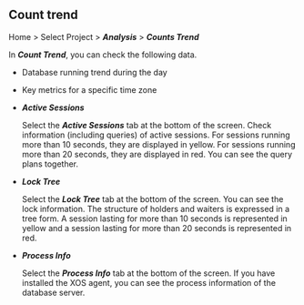 ## Count trend

Home > Select Project > **_Analysis_** > **_Counts Trend_**

<ImgLang img="analysis-count.png" desc="Counts Trend" />

In **_Count Trend_**, you can check the following data.

- Database running trend during the day

- Key metrics for a specific time zone

- **_Active Sessions_**

  Select the **_Active Sessions_** tab at the bottom of the screen. Check information (including queries) of active sessions. For sessions running more than 10 seconds, they are displayed in <span class='slow'>yellow</span>. For sessions running more than 20 seconds, they are displayed in <span class='vslow'>red</span>. You can see the query plans together.

- **_Lock Tree_**

  Select the **_Lock Tree_** tab at the bottom of the screen. You can see the lock information. The structure of holders and waiters is expressed in a tree form. A session lasting for more than 10 seconds is represented in <span class='slow'>yellow</span> and a session lasting for more than 20 seconds is represented in <span class='vslow'>red</span>.

- **_Process Info_**

  Select the **_Process Info_** tab at the bottom of the screen. If you have installed the XOS agent, you can see the process information of the database server.
